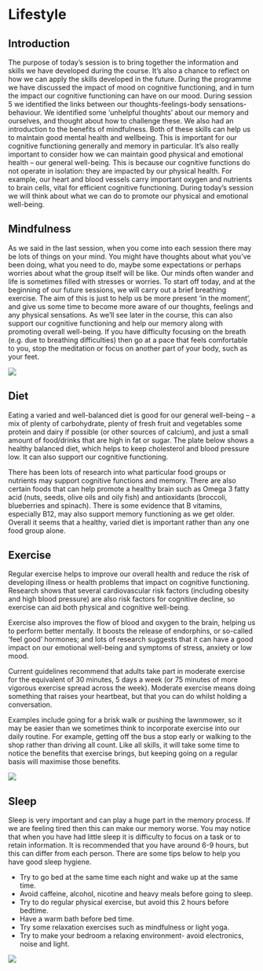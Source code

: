 # Lifestyle

## Introduction 

The purpose of today’s session is to bring together the information and skills we have developed during the course.  It’s also a chance to reflect on how we can apply the skills developed in the future. 
During the programme we have discussed the impact of mood on cognitive functioning, and in turn the impact our cognitive functioning can have on our mood.  During session 5 we identified the links between our thoughts-feelings-body sensations-behaviour.  We identified some ‘unhelpful thoughts’ about our memory and ourselves, and thought about how to challenge these.  We also had an introduction to the benefits of mindfulness.  Both of these skills can help us to maintain good mental health and wellbeing.  This is important for our cognitive functioning generally and memory in particular. 
It’s also really important to consider how we can maintain good physical and emotional health – our general well-being.  This is because our cognitive functions do not operate in isolation: they are impacted by our physical health.  For example, our heart and blood vessels carry important oxygen and nutrients to brain cells, vital for efficient cognitive functioning.  During today’s session we will think about what we can do to promote our physical and emotional well-being.  

## Mindfulness

As we said in the last session, when you come into each session there may be lots of things on your mind. You might have thoughts about what you’ve been doing, what you need to do, maybe some expectations or perhaps worries about what the group itself will be like.  Our minds often wander and life is sometimes filled with stresses or worries. To start off today, and at the beginning of our future sessions, we will carry out a brief breathing exercise.  The aim of this is just to help us be more present ‘in the moment’, and give us some time to become more aware of our thoughts, feelings and any physical sensations.  As we’ll see later in the course, this can also support our cognitive functioning and help our memory along with promoting overall well-being.  If you have difficulty focusing on the breath (e.g. due to breathing difficulties) then go at a pace that feels comfortable to you, stop the meditation or focus on another part of your body, such as your feet.

![](img/session.6/lifetstyle.nodes.jpg)

## Diet 

Eating a varied and well-balanced diet is good for our general well-being – a mix of plenty of carbohydrate, plenty of fresh fruit and vegetables some protein and dairy if possible (or other sources of calcium), and just a small amount of food/drinks that are high in fat or sugar. The plate below shows a healthy balanced diet, which helps to keep cholesterol and blood pressure low.  It can also support our cognitive functioning.  

There has been lots of research into what particular food groups or nutrients may support cognitive functions and memory.   There are also certain foods that can help promote a healthy brain such as Omega 3 fatty acid (nuts, seeds, olive oils and oily fish) and antioxidants (broccoli, blueberries and spinach). There is some evidence that  B vitamins, especially B12, may also support memory functioning as we get older.  Overall it seems that a healthy, varied diet is important rather than any one food group alone.

## Exercise 

Regular exercise helps to improve our overall health and reduce the risk of developing illness or health problems that impact on cognitive functioning.  Research shows that several cardiovascular risk factors (including obesity and high blood pressure) are also risk factors for cognitive decline, so exercise can aid both physical and cognitive well-being. 

Exercise also improves the flow of blood and oxygen to the brain, helping us to perform better mentally.  It boosts the release of endorphins, or so-called ‘feel good’ hormones; and lots of research suggests that it can have a good impact on our emotional well-being and symptoms of stress, anxiety or low mood. 

Current guidelines recommend that adults take part in moderate exercise for the equivalent of 30 minutes, 5 days a week (or 75 minutes of more vigorous exercise spread across the week).  Moderate exercise means doing something that raises your heartbeat, but that you can do whilst holding a conversation.  

Examples include going for a brisk walk or pushing the lawnmower, so it may be easier than we sometimes think to incorporate exercise into our daily routine.  For example, getting off the bus a stop early or walking to the shop rather than driving all count.  Like all skills, it will take some time to notice the benefits that exercise brings, but keeping going on a regular basis will maximise those benefits.

![](img/session.6/running.jpg)


## Sleep

Sleep is very important and can play a huge part in the memory process. If we are feeling tired then this can make our memory worse. You may notice that when you have had little sleep it is difficulty to focus on a task or to retain information. It is recommended that you have around 6-9 hours, but this can differ from each person.  There are some tips below to help you have good sleep hygiene. 

- Try to go bed at the same time each night and wake up at the same time.
- Avoid caffeine, alcohol, nicotine and heavy meals before going to sleep.
- Try to do regular physical exercise, but avoid this 2 hours before bedtime.
- Have a warm bath before bed time.
- Try some relaxation exercises such as mindfulness or light yoga.
- Try to make your bedroom a relaxing environment- avoid electronics, noise and light.

![](img/session.6/sleep.png)


